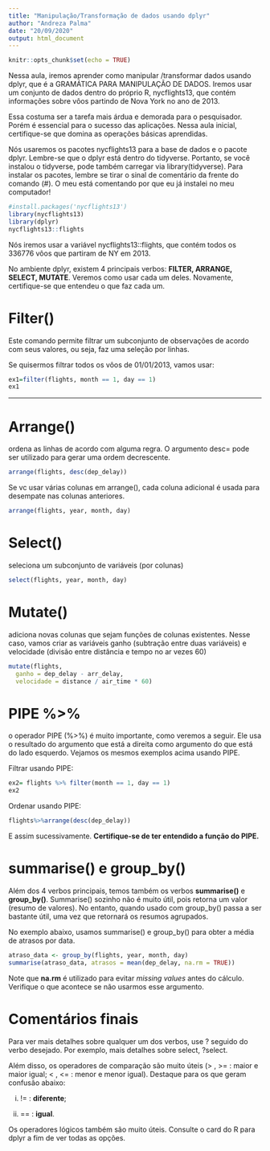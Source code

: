 ```yaml
---
title: "Manipulação/Transformação de dados usando dplyr"
author: "Andreza Palma"
date: "20/09/2020"
output: html_document
---
```


```r
knitr::opts_chunk$set(echo = TRUE)

```


Nessa aula, iremos aprender como manipular /transformar dados usando dplyr, que é a GRAMÁTICA PARA MANIPULAÇÃO DE DADOS. Iremos usar um conjunto de dados dentro do próprio R,  nycflights13, que contém informações sobre vôos partindo de Nova York no ano de 2013. 

Essa costuma ser a tarefa mais árdua e demorada para o pesquisador. Porém é essencial para o sucesso das aplicações. Nessa aula inicial, certifique-se que domina as operações básicas aprendidas.

Nós usaremos os pacotes nycflights13 para a base de dados e o pacote dplyr. Lembre-se que o dplyr está dentro do tidyverse. Portanto, se você instalou o tidyverse, pode também carregar via library(tidyverse). Para instalar os pacotes, lembre se tirar o sinal de comentário da frente do comando (#). O  meu está comentando por que eu já instalei no meu computador!

```r
#install.packages('nycflights13')
library(nycflights13)
library(dplyr)
nycflights13::flights
```
Nós iremos usar a variável  nycflights13::flights, que contém todos os 336776 vôos que partiram de NY em 2013. 

No ambiente dplyr, existem 4 principais verbos: **FILTER, ARRANGE, SELECT, MUTATE**. Veremos como usar cada um deles. Novamente, certifique-se que entendeu o que faz cada um. 


# Filter()

Este comando permite filtrar um subconjunto de observações de acordo com seus valores, ou seja, faz uma seleção por linhas. 

Se quisermos filtrar todos os  vôos de 01/01/2013, vamos usar:

```r
ex1=filter(flights, month == 1, day == 1)
ex1
```

______________________________________________________________________________
# Arrange()

ordena as linhas de acordo com alguma regra. O argumento desc= pode ser utilizado para gerar uma ordem decrescente.

```r
arrange(flights, desc(dep_delay))
```

Se vc usar várias colunas em arrange(), cada coluna adicional é usada para desempate nas colunas anteriores. 

```r
arrange(flights, year, month, day)

```

# Select() 

seleciona um subconjunto de variáveis (por colunas)

```r
select(flights, year, month, day)
```


# Mutate()

adiciona novas colunas que sejam funções de colunas existentes. Nesse caso, vamos criar as variáveis ganho (subtração entre duas variáveis) e velocidade (divisão entre distância e tempo no ar vezes 60)

```r
mutate(flights,
  ganho = dep_delay - arr_delay,
  velocidade = distance / air_time * 60)
```

# PIPE %>%

o operador PIPE (%>%) é muito importante, como veremos a seguir. Ele usa o resultado do argumento que está a direita como argumento do que está do lado esquerdo. Vejamos os mesmos exemplos acima usando PIPE. 

Filtrar usando PIPE:
```r
ex2= flights %>% filter(month == 1, day == 1)
ex2

```

Ordenar usando PIPE:

```r
flights%>%arrange(desc(dep_delay))
```

E assim sucessivamente. **Certifique-se de ter entendido a função do PIPE.** 

# summarise() e group_by()

Além dos 4 verbos principais, temos também os verbos **summarise()** e **group_by()**. Summarise() sozinho não é muito útil, pois retorna um valor (resumo de valores). No entanto, quando usado com group_by() passa a ser bastante útil, uma vez que retornará os resumos agrupados. 

No exemplo abaixo, usamos summarise() e group_by() para obter a média de atrasos por data. 

```r
atraso_data <- group_by(flights, year, month, day)
summarise(atraso_data, atrasos = mean(dep_delay, na.rm = TRUE))
```

Note que **na.rm** é utilizado para evitar *missing values* antes do cálculo. Verifique o que acontece se não usarmos esse argumento. 

# Comentários finais

Para ver mais detalhes sobre qualquer um dos verbos, use ? seguido do verbo desejado. Por exemplo, mais detalhes sobre select, ?select. 



Além disso, os operadores de comparação são muito úteis (> , >= : maior e maior igual; < , <= : menor e menor igual). Destaque para os que geram confusão abaixo:

i) != : **diferente**;

ii) == : **igual**.

Os operadores lógicos também são muito úteis. Consulte o card do R para dplyr a fim de ver todas as opções. 